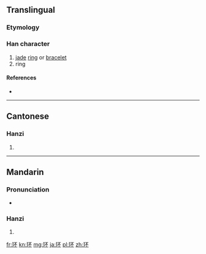 {{also|環}}
==Translingual==

===Etymology===
{{Han simp|環|f=睘|t=不}}

===Han character===
{{Han char|rn=96|rad=玉|as=04|sn=8|four=|canj=一土一火 (MGMF)|ids=⿰[[𤣩]][[不]]}}

# [[jade]] [[ring]] or [[bracelet]]
# ring

====References====
* {{Han ref|kx=0728.211|hdz=21103.070|uh=73AF|ud=29615}}

----

==Cantonese==

===Hanzi===
{{yue-hanzi|jyut=[[waan4]]|y=waan4|tra=環}}

# {{defn|lang=yue|sort=玉04}}

----

==Mandarin==

===Pronunciation===
* {{audio|Zh-huán.ogg|Audio|lang=cmn}}

===Hanzi===
{{cmn-hanzi|tra=環|pin=[[huán]] ([[huan2]])|wg=huan<sup>2</sup>}}

# {{defn|lang=cmn|sort=玉04}}

[[fr:环]]
[[kn:环]]
[[mg:环]]
[[ja:环]]
[[pl:环]]
[[zh:环]]
